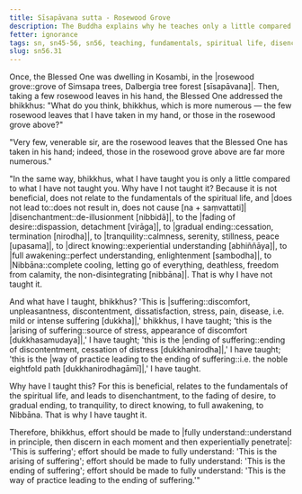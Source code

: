 ```yaml
---
title: Sīsapāvana sutta - Rosewood Grove
description: The Buddha explains why he teaches only a little compared to what he has not taught with the simile of the rosewood leaves.
fetter: ignorance
tags: sn, sn45-56, sn56, teaching, fundamentals, spiritual life, disenchantment, fading of desire, ending, tranquility, direct knowing, full awakening, four noble truths, Nibbāna, simile
slug: sn56.31
---
```


Once, the Blessed One was dwelling in Kosambi, in the \|rosewood grove::grove of Simsapa trees, Dalbergia tree forest [sīsapāvana]|. Then, taking a few rosewood leaves in his hand, the Blessed One addressed the bhikkhus: "What do you think, bhikkhus, which is more numerous — the few rosewood leaves that I have taken in my hand, or those in the rosewood grove above?"

"Very few, venerable sir, are the rosewood leaves that the Blessed One has taken in his hand; indeed, those in the rosewood grove above are far more numerous."

"In the same way, bhikkhus, what I have taught you is only a little compared to what I have not taught you. Why have I not taught it? Because it is not beneficial, does not relate to the fundamentals of the spiritual life, and \|does not lead to::does not result in, does not cause [na + saṃvattati]| |disenchantment::de-illusionment [nibbidā]|, to the \|fading of desire::dispassion, detachment [virāga]|, to \|gradual ending::cessation, termination [nirodha]|, to |tranquility::calmness, serenity, stillness, peace [upasama]|, to \|direct knowing::experiential understanding [abhiññāya]|, to \|full awakening::perfect understanding, enlightenment [sambodha]|, to |Nibbāna::complete cooling, letting go of everything, deathless, freedom from calamity, the non-disintegrating [nibbāna]|. That is why I have not taught it.

And what have I taught, bhikkhus? 'This is |suffering::discomfort, unpleasantness, discontentment, dissatisfaction, stress, pain, disease, i.e. mild or intense suffering [dukkha]|,' bhikkhus, I have taught; 'this is the \|arising of suffering::source of stress, appearance of discomfort [dukkhasamudaya]|,' I have taught; 'this is the \|ending of suffering::ending of discontentment, cessation of distress [dukkhanirodha]|,' I have taught; 'this is the \|way of practice leading to the ending of suffering::i.e. the noble eightfold path [dukkhanirodhagāmī]|,' I have taught.

Why have I taught this? For this is beneficial, relates to the fundamentals of the spiritual life, and leads to disenchantment, to the fading of desire, to gradual ending, to tranquility, to direct knowing, to full awakening, to Nibbāna. That is why I have taught it.

Therefore, bhikkhus, effort should be made to \|fully understand::understand in principle, then discern in each moment and then experientially penetrate|: 'This is suffering';
effort should be made to fully understand: 'This is the arising of suffering';
effort should be made to fully understand: 'This is the ending of suffering';
effort should be made to fully understand: 'This is the way of practice leading to the ending of suffering.'"
